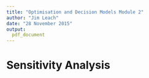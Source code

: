 ```yaml
---
title: "Optimisation and Decision Models Module 2"
author: "Jim Leach"
date: "28 November 2015"
output:
  pdf_document
---
```


# Sensitivity Analysis

